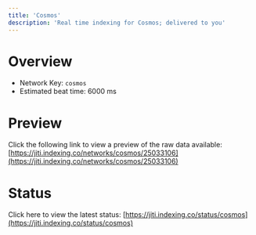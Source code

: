 ```yaml
---
title: 'Cosmos'
description: 'Real time indexing for Cosmos; delivered to you'
---
```


# Overview
- Network Key: `cosmos`
- Estimated beat time: 6000 ms

# Preview
Click the following link to view a preview of the raw data available: [https://jiti.indexing.co/networks/cosmos/25033106](https://jiti.indexing.co/networks/cosmos/25033106)

# Status
Click here to view the latest status: [https://jiti.indexing.co/status/cosmos](https://jiti.indexing.co/status/cosmos)
